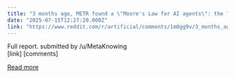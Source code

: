 ```yaml
---
title: "3 months ago, METR found a \"Moore's Law for AI agents\": the length of tasks that AIs can do is doubling every 7 months. They're now seeing similar rates of improvement across domains. And it's speeding up, not slowing down."
date: "2025-07-15T12:27:20.000Z"
link: "https://www.reddit.com/r/artificial/comments/1m0gg9v/3_months_ago_metr_found_a_moores_law_for_ai/"
---
```


Full report.
    submitted by    /u/MetaKnowing  
 [link]   [comments]

[Read more](https://www.reddit.com/r/artificial/comments/1m0gg9v/3_months_ago_metr_found_a_moores_law_for_ai/)
